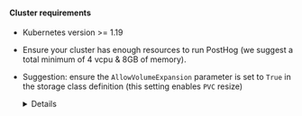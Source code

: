 #### Cluster requirements
* Kubernetes version >= 1.19
* Ensure your cluster has enough resources to run PostHog (we suggest a total minimum of 4 vcpu & 8GB of memory).
* Suggestion: ensure the `AllowVolumeExpansion` parameter is set to `True` in the storage class definition (this setting enables `PVC` resize)
    <details>

    `PersistentVolumes` can be configured to be expandable. This feature when set to `true`, allows the users to resize the volume by editing the corresponding `PVC` object.

    This can become useful in case your storage usage grows and you want to resize the disk on-the-fly without having to resync data across PVCs.

    To verify if your default storage class allows volume expansion you can run:

    ```console
    $ kubectl get storageclass -o json | jq '.items[].allowVolumeExpansion'
    true
    ```

    </details>
